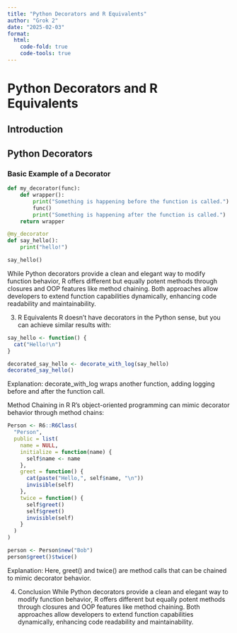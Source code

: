 ```yaml
---
title: "Python Decorators and R Equivalents"
author: "Grok 2"
date: "2025-02-03"
format:
  html:
    code-fold: true
    code-tools: true
---
```


# Python Decorators and R Equivalents
## Introduction
## Python Decorators
### Basic Example of a Decorator

```python
def my_decorator(func):
    def wrapper():
        print("Something is happening before the function is called.")
        func()
        print("Something is happening after the function is called.")
    return wrapper

@my_decorator
def say_hello():
    print("hello!")

say_hello()
```
While Python decorators provide a clean and elegant way to modify function behavior, R offers different but equally potent methods through closures and OOP features like method chaining. Both approaches allow developers to extend function capabilities dynamically, enhancing code readability and maintainability.


3. R Equivalents
R doesn't have decorators in the Python sense, but you can achieve similar results with:

```r
say_hello <- function() {
  cat("Hello!\n")
}

decorated_say_hello <- decorate_with_log(say_hello)
decorated_say_hello()

```

Explanation:
decorate_with_log wraps another function, adding logging before and after the function call.

Method Chaining in R
R's object-oriented programming can mimic decorator behavior through method chains:

```r
Person <- R6::R6Class(
  "Person",
  public = list(
    name = NULL,
    initialize = function(name) {
      self$name <- name
    },
    greet = function() {
      cat(paste("Hello,", self$name, "\n"))
      invisible(self)
    },
    twice = function() {
      self$greet()
      self$greet()
      invisible(self)
    }
  )
)

person <- Person$new("Bob")
person$greet()$twice()

```

Explanation:
Here, greet() and twice() are method calls that can be chained to mimic decorator behavior.

4. Conclusion
While Python decorators provide a clean and elegant way to modify function behavior, R offers different but equally potent methods through closures and OOP features like method chaining. Both approaches allow developers to extend function capabilities dynamically, enhancing code readability and maintainability.
